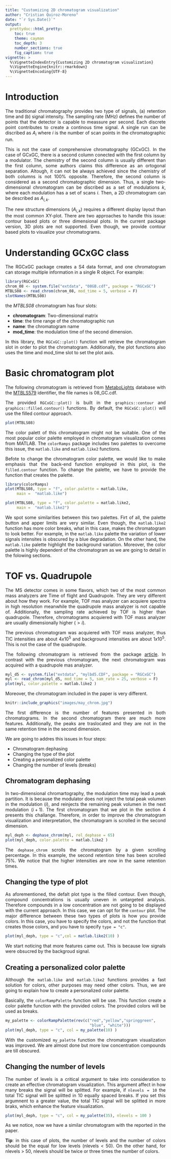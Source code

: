 ```yaml
---
title: "Customizing 2D chromatogram visualization"
author: "Cristian Quiroz-Moreno"
date: "`r Sys.Date()`"
output:
  prettydoc::html_pretty:
    toc: true
    theme: cayman
    toc_depth: 3
    number_sections: true
    fig_caption: true
vignette: >
  %\VignetteIndexEntry{Customizing 2D chromatogram visualization}
  %\VignetteEngine{knitr::rmarkdown}
  %\VignetteEncoding{UTF-8}
---
```



<style>
body {text-align: justify}
</style>


# Introduction
The traditional chromatography provides two type of signals, (a) retention
time and (b) signal intensity. The sampling rate (MHz) defines the number
of points that the detector is capable to meassure per second. Each discrete
point contributes to create a continous time signal. A single run can be
discribed as $A_{i}$ where $i$ is the number of scan points in the
chromatographic run.

This is not the case of comprehensive chromatography (GCxGC). In the case of
GCxGC, there is a second column conected with the first column by a modulator.
The chemistry of the second column is usually different than the first column,
some authors claims this difference as an ortogonal separation.
Altough, it can not be always achieved since the chemistry of both columns
is not 100% opposite. Therefore, the second column is considered as a
second chromatographic dimension. Thus, a single two-dimensional chromatogram
can be discribed as a set of modulations $k$, where each modulation has a
set of scans $i$. Then, a 2D chromatogram can be described as $A_{i,k}$.

The new structure dimensions ($A_{i,k}$) requires a different display
layout than the most common XY-plot. There are two approaches to handle this
issue: contour based plots or three dimensional plots. In the current
package version, 3D plots are not supported. Even though, we provide
contour based plots to visualize your chromatograms.


# Understanding GCxGC class

The RGCxGC package creates a S4 data format, and one chromatogram can
storage multiple information in a single R object. For example:

```r
library(RGCxGC)
chrom_08 <- system.file("extdata", "08GB.cdf", package = "RGCxGC")
MTBLS08 <- read_chrom(chrom_08, mod_time = 5, verbose = F)
slotNames(MTBLS08)
```


the *MTBLS08* chromatogram has four slots:

* **chromatogram**: Two-dimensional matrix
* **time**: the time range of the chromatographic run
* **name**: the chromatogram name
* **mod_time**: the modulation time of the second dimension.

In this library, the `RGCxGC::plot()` function will retrieve the
chromatogram slot in order to plot the chromatogram. Additionally, the plot
functions also uses the time and mod_time slot to set the plot axis.

# Basic chromatogram plot
The following chromatogram is retrieved from
[MetaboLights](https://www.ebi.ac.uk/metabolights/) database with
the [MTBLS579](https://www.ebi.ac.uk/metabolights/MTBLS579)
identifier, the file names is 08_GC.cdf.

The provided `RGCxGC::plot()` is built in the `graphics::contour` and
`graphics::filled.contour()` functions. By default, the `RGCxGC::plot()`
will use the filled contour approach.

```r
plot(MTBLS08)
```

The color palett of this chromatogram might not be suitable. One of 
the most popular color palette employed in chromatogram visualization comes
from MATLAB. The `colorRamps` package includes two palettes to overcome this
issue, the `matlab.like` and `matlab.like2` functions. 

Befote to change the chromatogram color palette, we would like to make emphasis
that the back-end function employed in this plot, is the `filled.contour`
function. To change the palette, we have to provide the function that creates
the palette.


```r
library(colorRamps)
plot(MTBLS08, type = "f", color.palette = matlab.like,
     main =  "matlab.like")

plot(MTBLS08, type = "f", color.palette = matlab.like2,
     main =  "matlab.like2")
```


We spot some similarities between this two palettes. Firt of all, the
palette button and apper limits are very similar. Even though, the
`matlab.like2` function has more color breaks, what in this case,
makes the chromatogram to look better. For example, in the `matlab.like`
palette the variation of lower signals intensites is obscured by a blue
degradation. On the other hand, the `matlab.like` palette highlight the
background variation. Moreover, the color palette
is highly dependent of the chromatogram as we are going to detail in the
folowing sections.

# TOF vs. Quadrupole
The MS detector comes in some flavors, which two of the most common
mass analyzers are Time of flight and Quadrupole. They are very different about
how they work. For example, TOF mas analyzer can acquiere
spectra in high resolution meanwhile the quadrupole mass analyzer is not
capable of. Additionally, the sampling rate achieved by TOF is higher than
quadrupole. Therefore, chromatograms acquiered with TOF mass analyzer are
usually dimensionally higher ($> i$). 

The previous chromatogram was acquiered with TOF mass analyzer, thus
TIC intensities are about $4x10^5$ and background intensities are
about $1x10^5$. This is not the case of the quadrupole.

The following chromatogram is retrieved from the package
[article](https://doi.org/10.1016/j.microc.2020.104830). In contrast
with the previous chromatogram, the next chromatogram was acquired with
a quadrupole mas analyzer.


```r
myl_d5 <- system.file("extdata", "mylbd5.CDF", package = "RGCxGC")
myl <- read_chrom(myl_d5, mod_time = 5, sam_rate = 25, verbose = F)
plot(myl, color.palette = matlab.like2 )
```

Moreover, the chromatogram included in the paper is very different.

```r
knitr::include_graphics("images/may_chrom.jpg")
```


The first difference is the number of features presented in both
chromatograms. In the second chromatogram there are much more features.
Additionally, the peaks are traslocated and they are not in the same
retention time in the second dimension.

We are going to addres this issues in four steps:

- Chromatogram dephasing
- Changing the type of the plot
- Creating a personalized color palette
- Changing the number of levels (breaks)

## Chromatogram dephasing
In two-dimensional chromartography, the modulation time may lead a
peak partition. It is because the modulator does not inject the total
peak volumen in the modulation $(i)$, and reinjects the remaining peak volumen in the
next modulation $(i+1)$. The first chromatogram that we plot in the section 4
presents this challange. Therefore, in order to improve the chromatogram
visualization and interpretation, the chromatogram is scrolled in the second
dimension.

```r
myl_deph <- dephase_chrom(myl, rel_dephase = 65)
plot(myl_deph, color.palette = matlab.like2 )
```

The `dephase_chrom` scrolls the chromatogram by a given scrolling percentage.
In this example, the second retention time has been scrolled 75%. We
notice that the higher intensities are now in the same retention times.

## Changing the type of plot
As aforementioned, the defalt plot type is the filled contour. Even though,
compound concentrations is usually uneven in untargeted analysis. Therefore
compounds in a low concentration are not going to be displayed with the
current approach. In this case, we can opt for the `contour` plot. The
major difference between these two types of plots is how you provide
colors. In this case, you have to specify the colors, and not the function
that creates those colors, and you have to specify `type = "c"`.

```r
plot(myl_deph, type = "c",col = matlab.like2(10) )
```
We start noticing that more features came out. This is because low signals
were obsucred by the backgroud signal.

## Creating a personalized color palette
Although the `matlab.like` and `matlab.like2` functions provides a fast
solution for colors, other purposes may need other colors. Thus, 
we are going to explain how to create a personalized color palette.

Basically, the `colorRampPalette` function will be use. This function
create a color palette function with the provided colors. The provided
colors will be used as breaks.


```r
my_palette <- colorRampPalette(rev(c("red","yellow","springgreen",
                                     "blue", "white")))
plot(myl_deph, type = "c", col = my_palette(10) )
```

With the customized `my_palette` function the chromatogram visualization was
improved. We are almost done but more low concentration compounds are till
obscured.

## Changing the number of levels
The number of levels is a critical argument to take into consideration to
create an effective chromatogram visualization. This argument affect in how
many breaks the signal will be splitted. For example, if `nlevels = 10` the
total TIC signal will be splitted in 10 equally spaced breaks. If you
set this argumnent to a greater value, the total TIC signal will be splitted
in more braks, which enhance the feature visualization.


```r
plot(myl_deph, type = "c", col = my_palette(35), nlevels = 100 )
```

As we notice, now we have a similar chromatogram with the reported in the
paper.

**Tip**: in this case of plots, the number of levels and the number of colors
should be the equal for low levels (nlevels < 50). On the other hand,
for nlevels > 50, nlevels should be twice or three times the number of colors.
